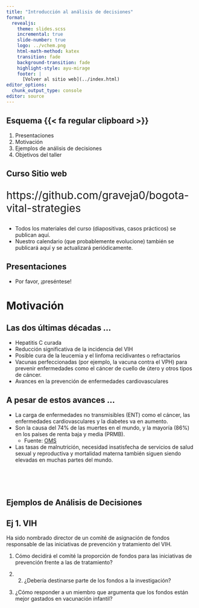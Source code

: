 ```yaml
---
title: "Introducción al análisis de decisiones"
format:
  revealjs:
    theme: slides.scss
    incremental: true
    slide-number: true
    logo: ../vchem.png
    html-math-method: katex
    transition: fade
    background-transition: fade
    highlight-style: ayu-mirage
    footer: |
      [Volver al sitio web](../index.html)
editor_options: 
  chunk_output_type: console
editor: source
---
```


## Esquema {{< fa regular clipboard >}}

::: incremental
1.  Presentaciones
2.  Motivación
3.  Ejemplos de análisis de decisiones
4.  Objetivos del taller
:::

## Curso Sitio web

::: {style="font-size: 2.0em"}
https://github.com/graveja0/bogota-vital-strategies
:::

::: incremental
- Todos los materiales del curso (diapositivas, casos prácticos) se publican aquí.
- Nuestro calendario (que probablemente evolucione) también se publicará aquí y se actualizará periódicamente.
:::

## Presentaciones

- Por favor, ¡preséntese!

# Motivación {background="#43464B"}

## Las dos últimas décadas ...

::: incremental
- Hepatitis C curada
- Reducción significativa de la incidencia del VIH
- Posible cura de la leucemia y el linfoma recidivantes o refractarios
- Vacunas perfeccionadas (por ejemplo, la vacuna contra el VPH) para prevenir enfermedades como el cáncer de cuello de útero y otros tipos de cáncer.
- Avances en la prevención de enfermedades cardiovasculares
:::

## A pesar de estos avances ...

- La carga de enfermedades no transmisibles (ENT) como el cáncer, las enfermedades cardiovasculares y la diabetes va en aumento.
- Son la causa del 74% de las muertes en el mundo, y la mayoría (86%) en los países de renta baja y media (PRMB).
    - Fuente: [OMS](https://www.who.int/news-room/fact-sheets/detail/noncommunicable-diseases)
- Las tasas de malnutrición, necesidad insatisfecha de servicios de salud sexual y reproductiva y mortalidad materna también siguen siendo elevadas en muchas partes del mundo.

## {background-image="images/new_decision-analysis-overview.png" data-background-size="contain"}

## {background-image="images/new_decision-analysis-overview_blank.png" data-background-size="contain"}

<br><br>

## Ejemplos de Análisis de Decisiones {background="#43464B"}

## Ej 1. VIH

::: {.callout-important appearance="minimal" icon="false"}
Ha sido nombrado director de un comité de asignación de fondos responsable de las iniciativas de prevención y tratamiento del VIH.
:::

::: incremental
1.  Cómo decidirá el comité la proporción de fondos para las iniciativas de prevención frente a las de tratamiento?

2.  2. ¿Debería destinarse parte de los fondos a la investigación?

3.  ¿Cómo responder a un miembro que argumenta que los fondos están mejor gastados en vacunación infantil?
:::

